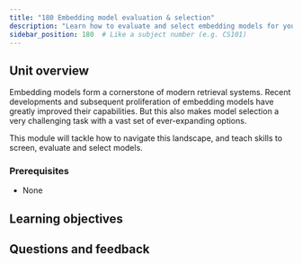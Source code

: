 ```yaml
---
title: "180 Embedding model evaluation & selection"
description: "Learn how to evaluate and select embedding models for your use case."
sidebar_position: 180  # Like a subject number (e.g. CS101)
---
```


## <i class="fa-solid fa-chalkboard-user"></i> Unit overview

<!-- Provide context for this course, in addition to the concrete learning goals and outcomes. Why would someone want to do this unit? -->

Embedding models form a cornerstone of modern retrieval systems. Recent developments and subsequent proliferation of embedding models have greatly improved their capabilities. But this also makes model selection a very challenging task with a vast set of ever-expanding options.

This module will tackle how to navigate this landscape, and teach skills to screen, evaluate and select models.

### <i class="fa-solid fa-clipboard-list-check"></i> Prerequisites

- None

## <i class="fa-solid fa-chalkboard-user"></i> Learning objectives


<LearningGoalsExp />


<LearningGoals unitName="embedding_model_selection"/>

## Questions and feedback


<DocsFeedback/>
